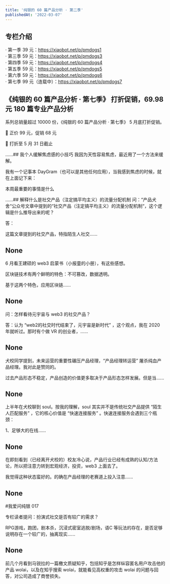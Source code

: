 ```yaml
---
title: '纯银的 60 篇产品分析 · 第二季'
publishedAt: '2022-03-07'
---
```


## 专栏介绍

· 第一季 39 元：https://xiaobot.net/p/pmdogs1  
· 第三季 59 元：https://xiaobot.net/p/pmdogs3  
· 第四季 59 元：https://xiaobot.net/p/pmdogs4  
· 第五季 59 元：https://xiaobot.net/p/pmdogs5  
· 第六季 59 元：https://xiaobot.net/p/pmdogs6  
· 第七季 99 元（连载中）：https://xiaobot.net/p/pmdogs7

## 《纯银的 60 篇产品分析 · 第七季》 打折促销，69.98 元 180 篇专业产品分析
系列总销量超过 10000 份，《纯银的 60 篇产品分析 · 第七季》 5 月底打折促销。

🎉 正价 99 元，促销 68 元

🎉 打折至 5 月 31 日截止

......## 我个人缓解焦虑感的小技巧
我因为天性容易焦虑，最近用了一个方法来缓解。

我有一个记事本 DayGram（也可以是其他任何应用），当我感到焦虑的时候，就在上面记下来：

本周最重要的事情是什么

......## 解释什么是社交产品（注定搞平均主义）的流量分配机制
问：“产品犬舍“公众号文章中提到的“社交产品（注定搞平均主义）的流量分配机制“，这个逻辑是什么推导出来的呢？

 

答：

这篇文章提到的社交产品，特指陌生人社交......

## None
6 月看王建硕的 web3 启蒙书（小报童的小册），有这些感想。

区块链技术有两个鲜明的特色：不可篡改，数据透明。

基于这两个特色，应用区块链......

## None
问：怎样看待元宇宙与 web3 的社交产品？

答：认为 “web2的社交时代结束了，元宇宙是新时代” ，这个观点，我在 2020 年就听过。那时有个做 VR 的创业者，......

## None
犬校同学提到，未来运营的重要性碾压产品经理，“产品经理转运营” 屠杀纯血产品经理。我对此是赞同的。

过去产品形态不稳定，产品创造的价值更多取决于产品形态怎样发展。但是当......

## None
上半年在犬校聊到 soul。按我的理解，soul 其实并不是传统社交产品提供 “陌生人匹配服务” ，它的核心价值是 “快速连接服务” 。快速连接服务会遇到三个瓶颈：

1、足够大的在线......

## None
在即刻看到（已经离开犬校的）校友冷心说，产品行业已经有成熟的认知/方法论，所以把注意力转到宏观经济，投资，web3 上面去了。

我觉得这种状态蛮好的。的确在产品经理的老赛道上投入注意......

## None
#我爱问纯银 017

专栏读者提问：扮演式社交是否有较广的需求？

RPG游戏，跑团，剧本杀，沉浸式密室逃脱/剧场，语C 等玩法的存在，是否足够说明存在一个较广的，抽离现实......

## None
前几个月看到马锐拉的一篇檄文质疑知乎，包括知乎是怎样纵容匿名用户攻击他的产品 wolai，以及在知乎搜索 wolai，就能看见高权重的攻击 wolai 的问题与回答，对公司造成了商誉损失。


